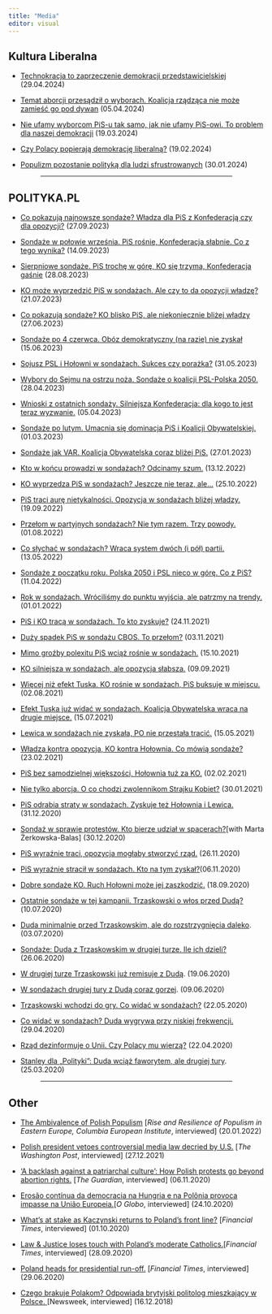 ```yaml
---
title: "Media"
editor: visual
---
```


## Kultura Liberalna

-   [Technokracja to zaprzeczenie demokracji przedstawicielskiej](https://kulturaliberalna.pl/2024/04/29/stanley-technokracja-to-zaprzeczenie-demokracji-przedstawicielskiej/) (29.04.2024)

-   [Temat aborcji przesądził o wyborach. Koalicja rządząca nie może zamieść go pod dywan ](https://kulturaliberalna.pl/2024/04/05/stanley-temat-aborcji-przesadzil-o-wyborach-koalicja-rzadzaca-nie-moze-zamiesc-go-pod-dywan/) (05.04.2024)

-   [Nie ufamy wyborcom PiS-u tak samo, jak nie ufamy PiS-owi. To problem dla naszej demokracji ](https://kulturaliberalna.pl/2024/03/19/nie-ufamy-wyborcom-pis-u-tak-samo-jak-nie-ufamy-pis-owi-to-problem-dla-naszej-demokracji/) (19.03.2024)

-   [Czy Polacy popierają demokrację liberalną? ](https://kulturaliberalna.pl/2024/02/19/stanley-czy-polacy-popieraja-demokracje-liberalna/) (19.02.2024)

-   [Populizm pozostanie polityką dla ludzi sfrustrowanych](https://kulturaliberalna.pl/2024/01/30/populizm-pozostanie-polityka-dla-ludzi-sfrustrowanych/) (30.01.2024)

<center> <hr style="width:75%"> </center>

## POLITYKA.PL

-   [Co pokazują najnowsze sondaże? Władza dla PiS z Konfederacją czy dla opozycji?](https://www.polityka.pl/tygodnikpolityka/kraj/2229078,1,co-pokazuja-najnowsze-sondaze-wladza-dla-pis-z-konfederacja-czy-dla-opozycji.read) (27.09.2023)

-   [Sondaże w połowie września. PiS rośnie, Konfederacja słabnie. Co z tego wynika?](https://www.polityka.pl/tygodnikpolityka/kraj/2227338,1,sondaze-w-polowie-wrzesnia-pis-rosnie-konfederacja-slabnie-co-z-tego-wynika.read) (14.09.2023)

-   [Sierpniowe sondaże. PiS trochę w górę, KO się trzyma, Konfederacja gaśnie](https://www.polityka.pl/tygodnikpolityka/kraj/2225160,1,sierpniowe-sondaze-pis-troche-w-gore-ko-sie-trzyma-konfederacja-gasnie.read) (28.08.2023)

-   [KO może wyprzedzić PiS w sondażach. Ale czy to da opozycji władzę?](https://www.polityka.pl/tygodnikpolityka/kraj/2220810,1,ko-moze-wyprzedzic-pis-w-sondazach-ale-czy-to-da-opozycji-wladze.read) (21.07.2023)

-   [Co pokazują sondaże? KO blisko PiS, ale niekoniecznie bliżej władzy](https://www.polityka.pl/tygodnikpolityka/kraj/2217564,1,co-pokazuja-sondaze-ko-blisko-pis-ale-niekoniecznie-blizej-wladzy.read) (27.06.2023)

-   [Sondaże po 4 czerwca. Obóz demokratyczny (na razie) nie zyskał](https://www.polityka.pl/tygodnikpolityka/kraj/2216098,1,sondaze-po-4-czerwca-oboz-demokratyczny-na-razie-nie-zyskal.read) (15.06.2023)

-   [Sojusz PSL i Hołowni w sondażach. Sukces czy porażka?](https://www.polityka.pl/tygodnikpolityka/kraj/2214326,1,sojusz-psl-i-holowni-w-sondazach-sukces-czy-porazka.read) (31.05.2023)

-   [Wybory do Sejmu na ostrzu noża. Sondaże o koalicji PSL-Polska 2050.](https://www.polityka.pl/tygodnikpolityka/kraj/2210842,1,wybory-do-sejmu-na-ostrzu-noza-sondaze-o-koalicji-psl-polska-2050.read) (28.04.2023)

-   [Wnioski z ostatnich sondaży. Silniejsza Konfederacja: dla kogo to jest teraz wyzwanie.](https://www.polityka.pl/tygodnikpolityka/kraj/2208024,1,wnioski-z-ostatnich-sondazy-silniejsza-konfederacja-dla-kogo-to-jest-teraz-wyzwanie.read) (05.04.2023)

-   [Sondaże po lutym. Umacnia się dominacja PiS i Koalicji Obywatelskiej.](https://www.polityka.pl/tygodnikpolityka/kraj/2203626,1,sondaze-po-lutym-umacnia-sie-dominacja-pis-i-koalicji-obywatelskiej.read) (01.03.2023)

-   [Sondaże jak VAR. Koalicja Obywatelska coraz bliżej PiS.](https://www.polityka.pl/tygodnikpolityka/kraj/2199500,1,sondaze-jak-var-koalicja-obywatelska-coraz-blizej-pis.read) (27.01.2023)

-   [Kto w końcu prowadzi w sondażach? Odcinamy szum.](https://www.polityka.pl/tygodnikpolityka/kraj/2193686,1,kto-w-koncu-prowadzi-w-sondazach-odcinamy-szum.read) (13.12.2022)

-   [KO wyprzedza PiS w sondażach? Jeszcze nie teraz, ale…](https://www.polityka.pl/tygodnikpolityka/kraj/2186994,1,ko-wyprzedza-pis-w-sondazach-jeszcze-nie-teraz-ale.read) (25.10.2022)

-   [PiS traci aurę nietykalności. Opozycja w sondażach bliżej władzy.](https://www.polityka.pl/tygodnikpolityka/kraj/2182024,1,pis-traci-aure-nietykalnosci-opozycja-w-sondazach-blizej-wladzy.read) (19.09.2022)

-   [Przełom w partyjnych sondażach? Nie tym razem. Trzy powody.](https://www.polityka.pl/tygodnikpolityka/kraj/2175811,1,przelom-w-partyjnych-sondazach-nie-tym-razem-trzy-powody.read?src=mt) (01.08.2022)

-   [Co słychać w sondażach? Wraca system dwóch (i pół) partii.](https://www.polityka.pl/tygodnikpolityka/kraj/2165629,1,co-slychac-w-sondazach-wraca-system-dwoch-i-pol-partii.read) (13.05.2022)

-   [Sondaże z początku roku. Polska 2050 i PSL nieco w górę. Co z PiS?](https://www.polityka.pl/tygodnikpolityka/kraj/2151110,1,sondaze-z-poczatku-roku-polska-2050-i-psl-nieco-w-gore-co-z-pis.read) (11.04.2022)

-   [Rok w sondażach. Wróciliśmy do punktu wyjścia, ale patrzmy na trendy.](https://www.polityka.pl/tygodnikpolityka/kraj/2149542,1,rok-w-sondazach-wrocilismy-do-punktu-wyjscia-ale-patrzmy-na-trendy.read) (01.01.2022)

-   [PiS i KO tracą w sondażach. To kto zyskuje?](https://www.polityka.pl/tygodnikpolityka/kraj/2144644,1,pis-i-ko-traca-w-sondazach-to-kto-zyskuje.read) (24.11.2021)

-   [Duży spadek PiS w sondażu CBOS. To przełom?](https://www.polityka.pl/tygodnikpolityka/kraj/2141692,1,duzy-spadek-pis-w-sondazu-cbos-to-przelom.read) (03.11.2021)

-   [Mimo groźby polexitu PiS wciąż rośnie w sondażach.](https://www.polityka.pl/tygodnikpolityka/kraj/2139238,1,mimo-grozby-polexitu-pis-wciaz-rosnie-w-sondazach.read) (15.10.2021)

-   [KO silniejsza w sondażach, ale opozycja słabsza.](https://www.polityka.pl/tygodnikpolityka/kraj/2134122,1,ko-silniejsza-w-sondazach-ale-opozycja-slabsza.read) (09.09.2021)

-   [Więcej niż efekt Tuska. KO rośnie w sondażach, PiS buksuje w miejscu.](https://www.polityka.pl/tygodnikpolityka/kraj/2128493,1,wiecej-niz-efekt-tuska-ko-rosnie-w-sondazach-pis-buksuje-w-miejscu.read) (02.08.2021)

-   [Efekt Tuska już widać w sondażach. Koalicja Obywatelska wraca na drugie miejsce.](https://www.polityka.pl/tygodnikpolityka/kraj/2126089,1,efekt-tuska-juz-widac-w-sondazach-koalicja-obywatelska-wraca-na-drugie-miejsce.read) (15.07.2021)

-   [Lewica w sondażach nie zyskała, PO nie przestała tracić.](https://www.polityka.pl/tygodnikpolityka/kraj/2118683,1,lewica-w-sondazach-nie-zyskala-po-nie-przestala-tracic.read?src=mt) (15.05.2021)

-   [Władza kontra opozycja, KO kontra Hołownia. Co mówią sondaże?](https://www.polityka.pl/tygodnikpolityka/kraj/2106033,1,wladza-kontra-opozycja-ko-kontra-holownia-co-mowia-sondaze.read) (23.02.2021)

-   [PiS bez samodzielnej większości, Hołownia tuż za KO.](https://www.polityka.pl/tygodnikpolityka/kraj/2101969,1,pis-bez-samodzielnej-wiekszosci-holownia-tuz-za-ko.read?src=mt) (02.02.2021)

-   [Nie tylko aborcja. O co chodzi zwolennikom Strajku Kobiet?](https://www.polityka.pl/tygodnikpolityka/kraj/2101249,1,nie-tylko-aborcja-o-co-chodzi-zwolennikom-strajku-kobiet.read) (30.01.2021)

-   [PiS odrabia straty w sondażach. Zyskuje też Hołownia i Lewica. ](https://www.polityka.pl/tygodnikpolityka/kraj/2097207,1,pis-odrabia-straty-w-sondazach-zyskuje-tez-holownia-i-lewica.read)(31.12.2020)

-   [Sondaż w sprawie protestów. Kto bierze udział w spacerach? ](https://www.polityka.pl/tygodnikpolityka/kraj/2074683,1,sondaz-w-sprawie-protestow-kto-bierze-udzial-w-spacerach.read)\[with Marta Żerkowska-Balas\] (30.12.2020)

-   [PiS wyraźnie traci, opozycja mogłaby stworzyć rząd.](https://www.polityka.pl/tygodnikpolityka/kraj/1980356,1,pis-wyraznie-traci-opozycja-moglaby-stworzyc-rzad.read) (26.11.2020)

-   [PiS wyraźnie stracił w sondażach. Kto na tym zyskał? ](https://www.polityka.pl/tygodnikpolityka/kraj/1978128,1,pis-wyraznie-stracil-w-sondazach-kto-na-tym-zyskal.read)(06.11.2020)

-   [Dobre sondaże KO. Ruch Hołowni może jej zaszkodzić.](https://www.polityka.pl/tygodnikpolityka/kraj/1968042,1,dobre-sondaze-ko-ruch-holowni-moze-jej-zaszkodzic.read) (18.09.2020)

-   [Ostatnie sondaże w tej kampanii. Trzaskowski o włos przed Dudą? ](https://www.polityka.pl/tygodnikpolityka/kraj/1963436,1,ostatnie-sondaze-w-tej-kampanii-trzaskowski-o-wlos-przed-duda.read)(10.07.2020)

-   [Duda minimalnie przed Trzaskowskim, ale do rozstrzygnięcia daleko](https://www.polityka.pl/tygodnikpolityka/kraj/1962464,1,duda-minimalnie-przed-trzaskowskim-ale-do-rozstrzygniecia-daleko.read?src=mt). (03.07.2020)

-   [Sondaże: Duda z Trzaskowskim w drugiej turze. Ile ich dzieli?](https://www.polityka.pl/tygodnikpolityka/kraj/1961566,1,sondaze-duda-z-trzaskowskim-w-drugiej-turze-ile-ich-dzieli.read) (26.06.2020)

-   [W drugiej turze Trzaskowski już remisuje z Dudą](https://www.polityka.pl/tygodnikpolityka/kraj/1960778,1,stanley-dla-polityki-w-drugiej-turze-trzaskowski-juz-remisuje-z-duda.read?src=mt). (19.06.2020)

-   [W sondażach drugiej tury z Dudą coraz gorzej](https://www.polityka.pl/tygodnikpolityka/kraj/1959686,1,w-sondazach-drugiej-tury-z-duda-coraz-gorzej.read?src=mt). (09.06.2020)

-   [Trzaskowski wchodzi do gry. Co widać w sondażach?](https://www.polityka.pl/tygodnikpolityka/kraj/1957640,1,trzaskowski-wchodzi-do-gry-co-widac-w-sondazach.read) (22.05.2020)

-   [Co widać w sondażach? Duda wygrywa przy niskiej frekwencji.](https://www.polityka.pl/tygodnikpolityka/kraj/1954530,1,co-widac-w-sondazach-duda-wygrywa-przy-niskiej-frekwencji.read) (29.04.2020)

-   [Rząd dezinformuje o Unii. Czy Polacy mu wierzą?](https://www.polityka.pl/tygodnikpolityka/kraj/1953522,1,rzad-dezinformuje-o-unii-czy-polacy-mu-wierza.read) (22.04.2020)

-   [Stanley dla „Polityki”: Duda wciąż faworytem, ale drugiej tury](https://www.polityka.pl/tygodnikpolityka/kraj/1949534,1,stanley-dla-polityki-duda-wciaz-faworytem-ale-drugiej-tury.read). (25.03.2020)

<center> <hr style="width:75%"> </center>

## Other

-   [The Ambivalence of Polish Populism](https://europe.columbia.edu/content/rise-and-resilience-populism-eastern-europe) \[*Rise and Resilience of Populism in Eastern Europe, Columbia European Institute*, interviewed\] (20.01.2022)

-   [Polish president vetoes controversial media law decried by U.S.](https://www.washingtonpost.com/world/2021/12/27/poland-media-law-duda/) \[*The Washington Post*, interviewed\] (27.12.2021)

-   [‘A backlash against a patriarchal culture’: How Polish protests go beyond abortion rights.](https://www.theguardian.com/world/2020/nov/06/a-backlash-against-a-patriarchal-culture-how-polish-protests-go-beyond-abortion-rights) \[*The Guardian*, interviewed\] (06.11.2020)

-   [Erosão contínua da democracia na Hungria e na Polônia provoca impasse na União Europeia. ](https://oglobo.globo.com/mundo/erosao-continua-da-democracia-na-hungria-na-polonia-provoca-impasse-na-uniao-europeia-1-24709374)\[*O Globo*, interviewed\] (24.10.2020)

-   [What’s at stake as Kaczynski returns to Poland’s front line?](https://www.ft.com/content/d504c841-d1e5-4a7d-9d7c-e2a2ed9f6fe1) \[*Financial Times*, interviewed\] (01.10.2020)

-   [Law & Justice loses touch with Poland’s moderate Catholics. ](https://www.ft.com/content/640bc895-8232-4225-9a95-363a779ff531)\[*Financial Times*, interviewed\] (28.09.2020)

-   [Poland heads for presidential run-off.](https://www.ft.com/content/570e24f9-057c-4a39-b81c-7f90e1eb6f85) \[*Financial Times*, interviewed\] (29.06.2020)

-   [Czego brakuje Polakom? Odpowiada brytyjski politolog mieszkający w Polsce. ](https://www.newsweek.pl/ben-stanley-brytyjski-politolog-o-dumie-z-polski-rozmowa/8jtd8t6)\[Newsweek, interviewed\] (16.12.2018)